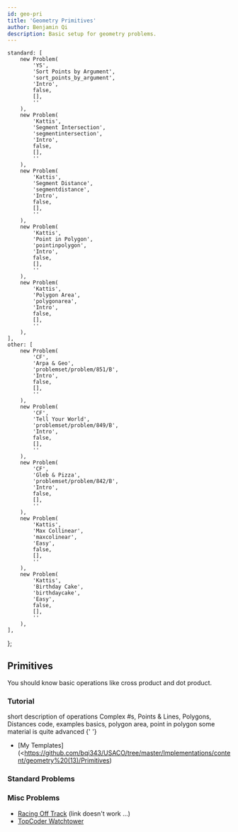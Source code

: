 ```yaml
---
id: geo-pri
title: 'Geometry Primitives'
author: Benjamin Qi
description: Basic setup for geometry problems.
---
```



	standard: [
		new Problem(
			'YS',
			'Sort Points by Argument',
			'sort_points_by_argument',
			'Intro',
			false,
			[],
			''
		),
		new Problem(
			'Kattis',
			'Segment Intersection',
			'segmentintersection',
			'Intro',
			false,
			[],
			''
		),
		new Problem(
			'Kattis',
			'Segment Distance',
			'segmentdistance',
			'Intro',
			false,
			[],
			''
		),
		new Problem(
			'Kattis',
			'Point in Polygon',
			'pointinpolygon',
			'Intro',
			false,
			[],
			''
		),
		new Problem(
			'Kattis',
			'Polygon Area',
			'polygonarea',
			'Intro',
			false,
			[],
			''
		),
	],
	other: [
		new Problem(
			'CF',
			'Arpa & Geo',
			'problemset/problem/851/B',
			'Intro',
			false,
			[],
			''
		),
		new Problem(
			'CF',
			'Tell Your World',
			'problemset/problem/849/B',
			'Intro',
			false,
			[],
			''
		),
		new Problem(
			'CF',
			'Gleb & Pizza',
			'problemset/problem/842/B',
			'Intro',
			false,
			[],
			''
		),
		new Problem(
			'Kattis',
			'Max Collinear',
			'maxcolinear',
			'Easy',
			false,
			[],
			''
		),
		new Problem(
			'Kattis',
			'Birthday Cake',
			'birthdaycake',
			'Easy',
			false,
			[],
			''
		),
	],
};

## Primitives

You should know basic operations like cross product and dot product.

### Tutorial

<Resources>
	<Resource
		source="CF"
		title="C++ - std::complex"
		url="blog/entry/22175"
		starred
	>
		short description of operations
	</Resource>
	<Resource source="CPH" title="29 - Geometry" starred>
		Complex #s, Points & Lines, Polygons, Distances
	</Resource>
	<Resource source="CF" title="Point Struct" url="blog/entry/48122" starred>
		code, examples
	</Resource>
	<Resource
		source="cp-algo"
		title="Geometry - Elementary Operations"
		url="https://cp-algorithms.com/"
		starred
	></Resource>
	<Resource source="CPC" title="12 - geometry" url="12_geometry" starred>
		basics, polygon area, point in polygon
	</Resource>
	<Resource
		source="CF"
		title="vlecomte - Geometry Handbook"
		url="blog/entry/59129"
		starred
	>
		some material is quite advanced
	</Resource>
	<Resource source="CP2" title="7.2, 7.3 - Basic Geo, Polygons">
		{' '}
	</Resource>
</Resources>

<!-- 	<Resource
		source="TC"
		title="Basic Geometry Concepts Pts 1,2"
		url="geometry-concepts-basic-concepts"
	>
		broken code format
	</Resource> -->

- [My Templates](<https://github.com/bqi343/USACO/tree/master/Implementations/content/geometry%20(13)/Primitives)

### Standard Problems

<Resources>
	<Resource source="IUSACO" title="14.2 - Segment Intersection"></Resource>
</Resources>

<Problems problems={problems.standard} />

### Misc Problems

<Problems problems={problems.other} />

- [Racing Off Track](https://open.kattis.com/contests/acpc17open/problems/racingofftrack) (link doesn't work ...)
- [TopCoder Watchtower](https://community.topcoder.com/stat?c=problem_statement&pm=2014&rd=4685)
